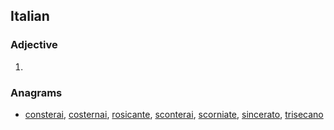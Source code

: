 ==Italian==

===Adjective===
{{head|it|adjective form}}

# {{feminine of|certosino|lang=it}}

===Anagrams===
* [[consterai#Italian|consterai]], [[costernai#Italian|costernai]], [[rosicante#Italian|rosicante]], [[sconterai#Italian|sconterai]], [[scorniate#Italian|scorniate]], [[sincerato#Italian|sincerato]], [[trisecano#Italian|trisecano]]